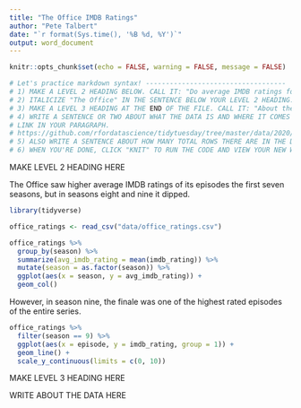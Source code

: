 ```yaml
---
title: "The Office IMDB Ratings"
author: "Pete Talbert"
date: "`r format(Sys.time(), '%B %d, %Y')`"
output: word_document
---
```


```r
knitr::opts_chunk$set(echo = FALSE, warning = FALSE, message = FALSE)
```

```r
# Let's practice markdown syntax! -----------------------------------
# 1) MAKE A LEVEL 2 HEADING BELOW. CALL IT: "Do average IMDB ratings for The Office change across seasons?"
# 2) ITALICIZE "The Office" IN THE SENTENCE BELOW YOUR LEVEL 2 HEADING.
# 3) MAKE A LEVEL 3 HEADING AT THE END OF THE FILE. CALL IT: "About the data"
# 4) WRITE A SENTENCE OR TWO ABOUT WHAT THE DATA IS AND WHERE IT COMES FROM. REFERENCE THE URL BELOW BY MAKING AN EMBEDDED 
# LINK IN YOUR PARAGRAPH.
# https://github.com/rfordatascience/tidytuesday/tree/master/data/2020/2020-03-17
# 5) ALSO WRITE A SENTENCE ABOUT HOW MANY TOTAL ROWS THERE ARE IN THE DATASET. WRITE INLINE R CODE TO PRODUCE THE NUMBER.
# 6) WHEN YOU'RE DONE, CLICK "KNIT" TO RUN THE CODE AND VIEW YOUR NEW WORD DOCUMENT.
```

MAKE LEVEL 2 HEADING HERE

The Office saw higher average IMDB ratings of its episodes the first seven seasons, but in seasons eight and nine it dipped.

```r
library(tidyverse)

office_ratings <- read_csv("data/office_ratings.csv")

office_ratings %>% 
  group_by(season) %>% 
  summarize(avg_imdb_rating = mean(imdb_rating)) %>% 
  mutate(season = as.factor(season)) %>% 
  ggplot(aes(x = season, y = avg_imdb_rating)) +
  geom_col()
```

However, in season nine, the finale was one of the highest rated episodes of the entire series.

```r
office_ratings %>% 
  filter(season == 9) %>% 
  ggplot(aes(x = episode, y = imdb_rating, group = 1)) +
  geom_line() +
  scale_y_continuous(limits = c(0, 10))
```

MAKE LEVEL 3 HEADING HERE

WRITE ABOUT THE DATA HERE


